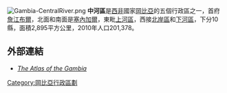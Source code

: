 {{about|西非冈比亚国一级行政区||中河}}
[[Image:Gambia-CentralRiver.png|thumb]]
'''中河區'''是[[西非|西非]]國家[[岡比亞|岡比亞]]的五個行政區之一，首府[[詹江布爾|詹江布爾]]，北面和南面是[[塞內加爾|塞內加爾]]，東毗[[上河區|上河區]]，西接[[北岸區|北岸區]]和[[下河區|下河區]]，下分10縣，面積2,895平方公里，2010年人口201,378。

==外部連結==
* ''[http://www.columbia.edu/~msj42/CentralRiver.htm The Atlas of the Gambia]{{Wayback|url=http://www.columbia.edu/~msj42/CentralRiver.htm |date=20120122065243 }}''

{{Gambia-stub}}

{{coord|13|34|15|N|14|57|47|W|region:GM-C_type:adm1st|display=title}}

[[Category:岡比亞行政區劃|Category:岡比亞行政區劃]]